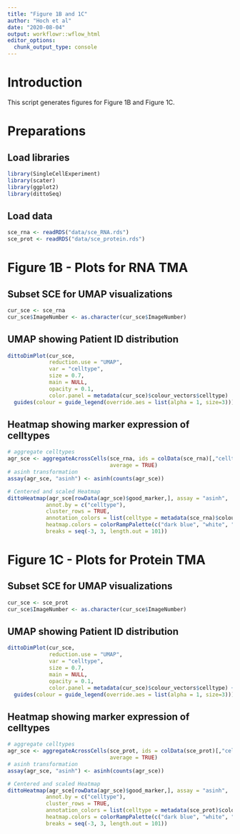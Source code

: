 ```yaml
---
title: "Figure 1B and 1C"
author: "Hoch et al"
date: "2020-08-04"
output: workflowr::wflow_html
editor_options:
  chunk_output_type: console
---
```


# Introduction
This script generates figures for Figure 1B and Figure 1C. 

# Preparations

## Load libraries

```r
library(SingleCellExperiment)
library(scater)
library(ggplot2)
library(dittoSeq)
```

## Load data

```r
sce_rna <- readRDS("data/sce_RNA.rds")
sce_prot <- readRDS("data/sce_protein.rds")
```

# Figure 1B - Plots for RNA TMA

## Subset SCE for UMAP visualizations

```r
cur_sce <- sce_rna
cur_sce$ImageNumber <- as.character(cur_sce$ImageNumber)
```

## UMAP showing Patient ID distribution

```r
dittoDimPlot(cur_sce, 
             reduction.use = "UMAP", 
             var = "celltype", 
             size = 0.7,
             main = NULL,
             opacity = 0.1,
             color.panel = metadata(cur_sce)$colour_vectors$celltype)  +
  guides(colour = guide_legend(override.aes = list(alpha = 1, size=3)))
```

## Heatmap showing marker expression of celltypes

```r
# aggregate celltypes
agr_sce <- aggregateAcrossCells(sce_rna, ids = colData(sce_rna)[,"celltype"], 
                                average = TRUE)
# asinh transformation
assay(agr_sce, "asinh") <- asinh(counts(agr_sce))

# Centered and scaled Heatmap
dittoHeatmap(agr_sce[rowData(agr_sce)$good_marker,], assay = "asinh",
            annot.by = c("celltype"), 
            cluster_rows = TRUE,
            annotation_colors = list(celltype = metadata(sce_rna)$colour_vectors$celltype),
            heatmap.colors = colorRampPalette(c("dark blue", "white", "dark red"))(100),
            breaks = seq(-3, 3, length.out = 101))
```

# Figure 1C - Plots for Protein TMA

## Subset SCE for UMAP visualizations

```r
cur_sce <- sce_prot
cur_sce$ImageNumber <- as.character(cur_sce$ImageNumber)
```

## UMAP showing Patient ID distribution

```r
dittoDimPlot(cur_sce, 
             reduction.use = "UMAP", 
             var = "celltype", 
             size = 0.7,
             main = NULL,
             opacity = 0.1,
             color.panel = metadata(cur_sce)$colour_vectors$celltype) +
  guides(colour = guide_legend(override.aes = list(alpha = 1, size=3)))
```

## Heatmap showing marker expression of celltypes

```r
# aggregate celltypes
agr_sce <- aggregateAcrossCells(sce_prot, ids = colData(sce_prot)[,"celltype"], 
                                average = TRUE)
# asinh transformation
assay(agr_sce, "asinh") <- asinh(counts(agr_sce))

# Centered and scaled Heatmap
dittoHeatmap(agr_sce[rowData(agr_sce)$good_marker,], assay = "asinh",
            annot.by = c("celltype"), 
            cluster_rows = TRUE,
            annotation_colors = list(celltype = metadata(sce_prot)$colour_vectors$celltype),
            heatmap.colors = colorRampPalette(c("dark blue", "white", "dark red"))(100),
            breaks = seq(-3, 3, length.out = 101))
```


